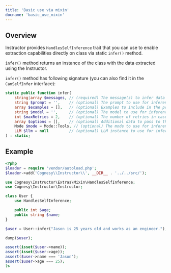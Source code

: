```yaml
---
title: 'Basic use via mixin'
docname: 'basic_use_mixin'
---
```


## Overview

Instructor provides `HandlesSelfInference` trait that you can use to enable
extraction capabilities directly on class via static `infer()` method.

`infer()` method returns an instance of the class with the data extracted
using the Instructor.

`infer()` method has following signature (you can also find it in the
`CanSelfInfer` interface):

```php
static public function infer(
    string|array $messages, // (required) The message(s) to infer data from
    string $prompt = '',    // (optional) The prompt to use for inference
    array $examples = [],   // (optional) Examples to include in the prompt
    string $model = '',     // (optional) The model to use for inference (otherwise - use default)
    int $maxRetries = 2,    // (optional) The number of retries in case of validation failure
    array $options = [],    // (optional) Additional data to pass to the Instructor or LLM API
    Mode $mode = Mode::Tools, // (optional) The mode to use for inference
    LLM $llm = null         // (optional) LLM instance to use for inference
) : static;
```

## Example

```php
<?php
$loader = require 'vendor/autoload.php';
$loader->add('Cognesy\\Instructor\\', __DIR__ . '../../src/');

use Cognesy\Instructor\Extras\Mixin\HandlesSelfInference;
use Cognesy\Instructor\Instructor;

class User {
    use HandlesSelfInference;

    public int $age;
    public string $name;
}

$user = User::infer("Jason is 25 years old and works as an engineer.");

dump($user);

assert(isset($user->name));
assert(isset($user->age));
assert($user->name === 'Jason');
assert($user->age === 25);
?>
```
